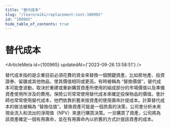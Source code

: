 ```yaml
---
title: "替代成本"
slug: "/learn/wiki/replacement-cost-100965"
id: "100965"
hide_table_of_contents: true
---
```



# 替代成本

<ArticleMeta id={100965} updatedAt={'2023-09-26 13:58:51'} />
<div className='border-solid border-b border-t-0 my-4 border-[var(--ifm-color-gray-300)]' />

替代成本指的是企業目前必須花費的資金來替換一個關鍵資產，比如房地產、投資證券、留疆或其他物品，使其價值相同或更高。有時被稱為 “替換價值”，替代成本可能會波動，取決於重建或重新購買資產所使用的組成部分的市場價值以及準備資產使用所涉及的費用。保險公司常常使用替代成本來確定投保物品的價值。會計師也常常使用替代成本，他們依靠折舊來按資產的使用壽命計提成本。計算替代成本的做法被稱為 “替換估值”。替換資產可能是一個昂貴的決策，公司會分析未來現金流入和流出的淨現值（NPV）來進行購買決策。一旦購買了資產，公司將為該資產確定一個有用壽命，並在有用壽命內以折舊的方式計提該資產的成本。

